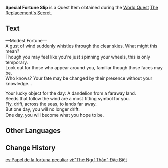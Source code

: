 {{Item Infobox
|id           = 101664
|image        = Item Fortune Slip Opened.png
|type         = Quest Items
|description  = A specially made fortune slip that describes how your luck will be like today. There is nothing different about this Fortune Slip, save for the fact that you got it for the [[Special Bamboo Slip|fake Bamboo Slip]].<br />Whose fortune does this Fortune Slip describe?
|source1      = [[The Replacement's Secret]]
}}
'''Special Fortune Slip''' is a Quest Item obtained during the [[World Quest]] [[The Replacement's Secret]].

==Text==
&mdash;Modest Fortune&mdash;<br />
A gust of wind suddenly whistles through the clear skies. What might this mean?<br />
Though you may feel like you're just spinning your wheels, this is only temporary.<br />
Look out for those who appear around you, familiar though those faces may be.<br />
Who knows? Your fate may be changed by their presence without your knowledge...

Your lucky object for the day: A dandelion from a faraway land.<br />
Seeds that follow the wind are a most fitting symbol for you.<br />
Fly, drift, across the seas, to lands far away.<br />
But one day, you will no longer drift.<br />
One day, you will become what you hope to be.

==Other Languages==
{{Other Languages
|default_hidden = 1
|en      = Special Fortune Slip
|zhs     = 特别的「御神签」
|zhs_rm  = Tèbié de "Yù Shén Qiān"
|zht     = 特別的「御神籤」
|zht_rm  = Tèbié de "Yù Shén Qiān"
|ja      = 特別な「おみくじ」
|ja_rm   = Tokubetsu na "Omikuji"
|ko      = 특별한 「점괘」
|ko_rm   = Teukbyeolhan Jeomgwae
|es      = Papel de la fortuna peculiar
|fr      = Omikuji spécial
|ru      = Особый гадальный листок
|th      = "ใบเซียมซี" พิเศษ
|th_rm   = 
|vi      = "Thẻ Ngự Thần" Đặc Biệt
|de      = Besonderer „Orakelzettel“
|id      = Slip Keberuntungan Spesial
|pt      = Rolinho da Sorte Especial
|tr      = Özel Fal Kağıdı
|it      = Omikuji speciale
}}

==Change History==
{{Change History|2.4}}

[[es:Papel de la fortuna peculiar]]
[[vi:"Thẻ Ngự Thần" Đặc Biệt]]